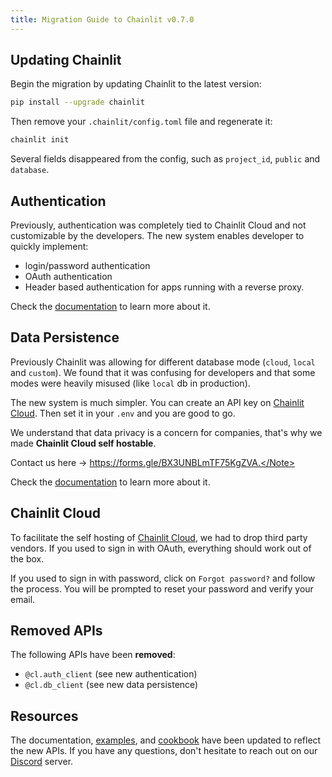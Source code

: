 ```yaml
---
title: Migration Guide to Chainlit v0.7.0
---
```


## Updating Chainlit

Begin the migration by updating Chainlit to the latest version:

```bash
pip install --upgrade chainlit
```

Then remove your `.chainlit/config.toml` file and regenerate it:

```bash
chainlit init
```

Several fields disappeared from the config, such as `project_id`, `public` and `database`.

## Authentication

Previously, authentication was completely tied to Chainlit Cloud and not customizable by the developers.
The new system enables developer to quickly implement:

- login/password authentication
- OAuth authentication
- Header based authentication for apps running with a reverse proxy.

Check the [documentation](/authentication) to learn more about it.

## Data Persistence

Previously Chainlit was allowing for different database mode (`cloud`, `local` and `custom`). We found that it was confusing for developers and that some modes were heavily misused (like `local` db in production).

The new system is much simpler. You can create an API key on [Chainlit Cloud](https://cloud.chainlit.io/). Then set it in your `.env` and you are good to go.

We understand that data privacy is a concern for companies, that's why we made **Chainlit Cloud self hostable**.

<Note>Contact us here -> https://forms.gle/BX3UNBLmTF75KgZVA.</Note>

Check the [documentation](/data-persistence/overview) to learn more about it.

## Chainlit Cloud

To facilitate the self hosting of [Chainlit Cloud](https://cloud.chainlit.io/), we had to drop third party vendors.
If you used to sign in with OAuth, everything should work out of the box.

If you used to sign in with password, click on `Forgot password?` and follow the process. You will be prompted to reset your password and verify your email.

## Removed APIs

The following APIs have been **removed**:

- `@cl.auth_client` (see new authentication)
- `@cl.db_client` (see new data persistence)

## Resources

The documentation, [examples](/examples), and [cookbook](https://github.com/Chainlit/cookbook) have been updated to reflect the new APIs. If you have any questions, don't hesitate to reach out on our [Discord](https://discord.gg/ZThrUxbAYw) server.
